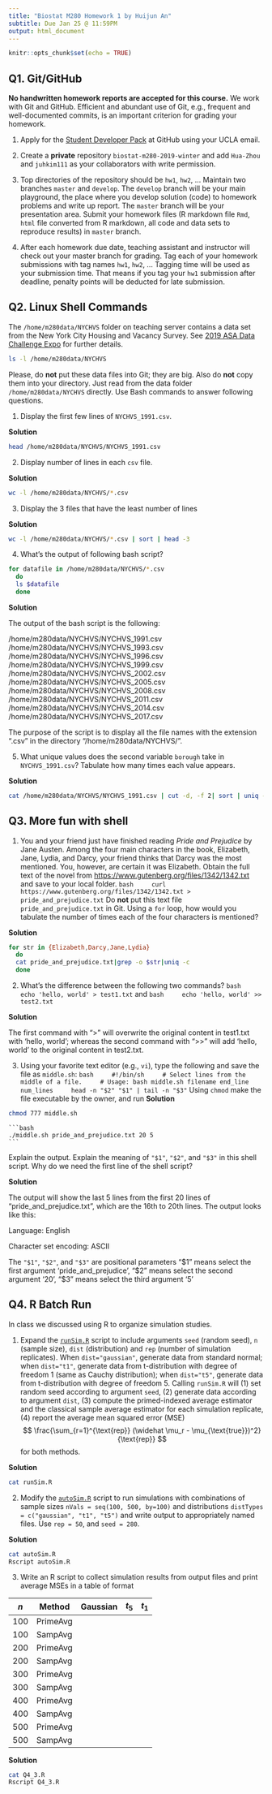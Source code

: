 ```yaml
---
title: "Biostat M280 Homework 1 by Huijun An"
subtitle: Due Jan 25 @ 11:59PM
output: html_document
---
```


```r
knitr::opts_chunk$set(echo = TRUE)
```

## Q1. Git/GitHub

**No handwritten homework reports are accepted for this course.** We work with Git and GitHub. Efficient and abundant use of Git, e.g., frequent and well-documented commits, is an important criterion for grading your homework.

1. Apply for the [Student Developer Pack](https://education.github.com/pack) at GitHub using your UCLA email.

2. Create a **private** repository `biostat-m280-2019-winter` and add `Hua-Zhou` and `juhkim111` as your collaborators with write permission.

3. Top directories of the repository should be `hw1`, `hw2`, ... Maintain two branches `master` and `develop`. The `develop` branch will be your main playground, the place where you develop solution (code) to homework problems and write up report. The `master` branch will be your presentation area. Submit your homework files (R markdown file `Rmd`, `html` file converted from R markdown, all code and data sets to reproduce results) in `master` branch.

4. After each homework due date, teaching assistant and instructor will check out your master branch for grading. Tag each of your homework submissions with tag names `hw1`, `hw2`, ... Tagging time will be used as your submission time. That means if you tag your `hw1` submission after deadline, penalty points will be deducted for late submission.

## Q2. Linux Shell Commands

The `/home/m280data/NYCHVS` folder on teaching server contains a data set from the New York City Housing and Vacancy Survey. See [2019 ASA Data Challenge Expo](https://www1.nyc.gov/site/hpd/about/nychvs-asa-data-challenge-expo.page) for further details.  
```bash
ls -l /home/m280data/NYCHVS
```

Please, do **not** put these data files into Git; they are big. Also do **not** copy them into your directory. Just read from the data folder `/home/m280data/NYCHVS` directly. Use Bash commands to answer following questions.


1. Display the first few lines of `NYCHVS_1991.csv`.

**Solution**
```bash
head /home/m280data/NYCHVS/NYCHVS_1991.csv
```


2. Display number of lines in each `csv` file.

**Solution**
```bash
wc -l /home/m280data/NYCHVS/*.csv
```


3. Display the 3 files that have the least number of lines

**Solution**
```bash
wc -l /home/m280data/NYCHVS/*.csv | sort | head -3
```


4. What's the output of following bash script?
```bash
for datafile in /home/m280data/NYCHVS/*.csv
  do
  ls $datafile
  done
```

**Solution**

  The output of the bash script is the following:

/home/m280data/NYCHVS/NYCHVS_1991.csv
/home/m280data/NYCHVS/NYCHVS_1993.csv
/home/m280data/NYCHVS/NYCHVS_1996.csv
/home/m280data/NYCHVS/NYCHVS_1999.csv
/home/m280data/NYCHVS/NYCHVS_2002.csv
/home/m280data/NYCHVS/NYCHVS_2005.csv
/home/m280data/NYCHVS/NYCHVS_2008.csv
/home/m280data/NYCHVS/NYCHVS_2011.csv
/home/m280data/NYCHVS/NYCHVS_2014.csv
/home/m280data/NYCHVS/NYCHVS_2017.csv

  The purpose of the script is to display all the file names with the extension ".csv" in the directory "/home/m280data/NYCHVS/".



5. What unique values does the second variable `borough` take in `NYCHVS_1991.csv`? Tabulate how many times each value appears.

**Solution**
```bash
cat /home/m280data/NYCHVS/NYCHVS_1991.csv | cut -d, -f 2| sort | uniq -c
```


## Q3. More fun with shell

1. You and your friend just have finished reading *Pride and Prejudice* by Jane Austen. Among the four main characters in the book, Elizabeth, Jane, Lydia, and Darcy, your friend thinks that Darcy was the most mentioned. You, however, are certain it was Elizabeth. Obtain the full text of the novel from <https://www.gutenberg.org/files/1342/1342.txt> and save to your local folder. 
    ```bash
    curl https://www.gutenberg.org/files/1342/1342.txt > pride_and_prejudice.txt
    ```
Do **not** put this text file `pride_and_prejudice.txt` in Git. Using a `for` loop, how would you tabulate the number of times each of the four characters is mentioned?

**Solution**
```bash
for str in {Elizabeth,Darcy,Jane,Lydia}
  do
  cat pride_and_prejudice.txt|grep -o $str|uniq -c
  done
```



2. What's the difference between the following two commands?
    ```bash
    echo 'hello, world' > test1.txt
    ```
    and
    ```bash
    echo 'hello, world' >> test2.txt
    ```

**Solution**

  The first command with ">" will overwrite the original content in test1.txt with 'hello, world'; whereas the second command with ">>" will add 'hello, world' to the original content in test2.txt.



3. Using your favorite text editor (e.g., `vi`), type the following and save the file as `middle.sh`:
    ```bash
    #!/bin/sh
    # Select lines from the middle of a file.
    # Usage: bash middle.sh filename end_line num_lines
    head -n "$2" "$1" | tail -n "$3"
    ```
Using `chmod` make the file executable by the owner, and run
**Solution**
```bash
chmod 777 middle.sh
```

    ```bash
    ./middle.sh pride_and_prejudice.txt 20 5
    ```
Explain the output. Explain the meaning of `"$1"`, `"$2"`, and `"$3"` in this shell script. Why do we need the first line of the shell script?

**Solution**

  The output will show the last 5 lines from the first 20 lines of "pride_and_prejudice.txt", which are the 16th to 20th lines. 
  The output looks like this:

Language: English

Character set encoding: ASCII


  The `"$1"`, `"$2"`, and `"$3"` are positional parameters
"$1" means select the first argument 'pride_and_prejudice', 
"$2" means select the second argument '20', 
"$3" means select the third argument '5'


## Q4. R Batch Run

In class we discussed using R to organize simulation studies. 

1. Expand the [`runSim.R`](http://hua-zhou.github.io/teaching/biostatm280-2019winter/slides/02-linux/runSim.R) script to include arguments `seed` (random seed), `n` (sample size), `dist` (distribution) and `rep` (number of simulation replicates). When `dist="gaussian"`, generate data from standard normal; when `dist="t1"`, generate data from t-distribution with degree of freedom 1 (same as Cauchy distribution); when `dist="t5"`, generate data from t-distribution with degree of freedom 5. Calling `runSim.R` will (1) set random seed according to argument `seed`, (2) generate data according to argument `dist`, (3) compute the primed-indexed average estimator and the classical sample average estimator for each simulation replicate, (4) report the average mean squared error (MSE)
$$
  \frac{\sum_{r=1}^{\text{rep}} (\widehat \mu_r - \mu_{\text{true}})^2}{\text{rep}}
$$
for both methods.

**Solution**
```bash
cat runSim.R
```



2. Modify the [`autoSim.R`](http://hua-zhou.github.io/teaching/biostatm280-2019winter/slides/02-linux/autoSim.R) script to run simulations with combinations of sample sizes `nVals = seq(100, 500, by=100)` and distributions `distTypes = c("gaussian", "t1", "t5")` and write output to appropriately named files. Use `rep = 50`, and `seed = 280`. 

**Solution**
```bash
cat autoSim.R
Rscript autoSim.R
```



3. Write an R script to collect simulation results from output files and print average MSEs in a table of format

| $n$ | Method   | Gaussian | $t_5$ | $t_1$ |
|-----|----------|-------|-------|----------|
| 100 | PrimeAvg |       |       |          |
| 100 | SampAvg  |       |       |          |
| 200 | PrimeAvg |       |       |          |
| 200 | SampAvg  |       |       |          |
| 300 | PrimeAvg |       |       |          |
| 300 | SampAvg  |       |       |          |
| 400 | PrimeAvg |       |       |          |
| 400 | SampAvg  |       |       |          |
| 500 | PrimeAvg |       |       |          |
| 500 | SampAvg  |       |       |          |

**Solution**
```bash
cat Q4_3.R
Rscript Q4_3.R
```

